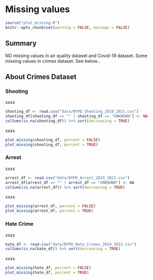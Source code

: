 # Missing values

```r
source("plot_missing.R")
knitr::opts_chunk$set(warning = FALSE, message = FALSE)
```

## Summary

NO missing values in air quality dataset and Covid-19 dataset. Some missing values in crimes dataset. See below...

## About Crimes Dataset

### Shooting

xxxx

```r
shooting_df <- read.csv("data/NYPD_Shooting_2019_2021.csv")
shooting_df[shooting_df == "" | shooting_df == "UNKNOWN"] <- NA
colSums(is.na(shooting_df)) %>% sort(decreasing = TRUE)
```

xxxx

```r
plot_missing(shooting_df, percent = FALSE)
plot_missing(shooting_df, percent = TRUE)
```

### Arrest

xxxx

```r
arrest_df <- read.csv("data/NYPD_Arrest_2019_2021.csv")
arrest_df[arrest_df == "" | arrest_df == "UNKNOWN"] <- NA
colSums(is.na(arrest_df)) %>% sort(decreasing = TRUE)
```

xxxx

```r
plot_missing(arrest_df, percent = FALSE)
plot_missing(arrest_df, percent = TRUE)
```


### Hate Crime

xxxx

```r
hate_df <- read.csv("data/NYPD_Hate_Crimes_2019_2021.csv")
colSums(is.na(hate_df)) %>% sort(decreasing = TRUE)
```

xxxx

```r
plot_missing(hate_df, percent = FALSE)
plot_missing(hate_df, percent = TRUE)
```
